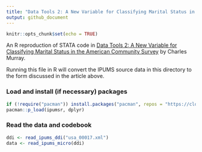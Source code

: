 ```yaml
---
title: "Data Tools 2: A New Variable for Classifying Marital Status in the American Community Survey"
output: github_document
---
```


```r
knitr::opts_chunk$set(echo = TRUE)
```

An R reproduction of STATA code in [Data Tools 2: A New Variable for Classifying Marital Status in the American Community Survey](https://www.aei.org/research-products/working-paper/data-tools-2-a-new-variable-for-classifying-marital-status-in-the-american-community-survey/) by Charles Murray. 

Running this file in R will convert the IPUMS source data in this directory to the form discussed in the article above.

### Load and install (if necessary) packages
```r
if (!require("pacman")) install.packages("pacman", repos = "https://cloud.r-project.org")
pacman::p_load(ipumsr, dplyr)
```

### Read the data and codebook
```r
ddi <- read_ipums_ddi("usa_00017.xml")
data <- read_ipums_micro(ddi)
```

